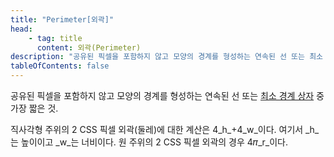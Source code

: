 ```yaml
---
title: "Perimeter[외곽]"
head:
    - tag: title
      content: 외곽(Perimeter)
description: "공유된 픽셀을 포함하지 않고 모양의 경계를 형성하는 연속된 선 또는 최소 경계 상자 중 가장 짧은 것"
tableOfContents: false
---
```


<Badge text="신규" variant="tip" size="large" />

공유된 픽셀을 포함하지 않고 모양의 경계를 형성하는 연속된 선 또는 [최소 경계 상자](./minimum-bounding-box "[신규]") 중 가장 짧은 것.

<Card title="예제" icon="open-book">
직사각형 주위의 2 CSS 픽셀 외곽(둘레)에 대한 계산은 4_h_+4_w_이다. 여기서 _h_는 높이이고 _w_는 너비이다. 원 주위의 2 CSS 픽셀 외곽의 경우 4𝜋_r_이다.
</Card>
